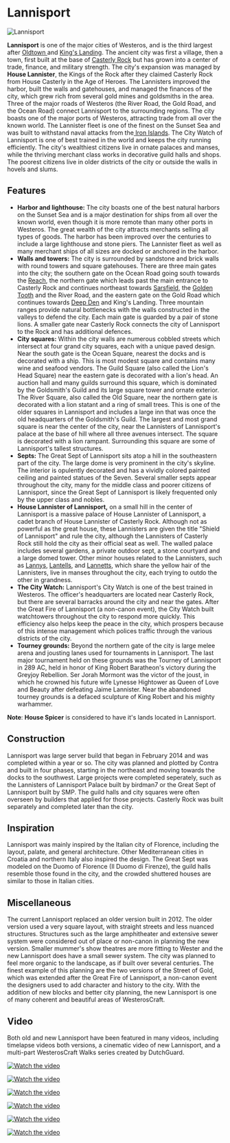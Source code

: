 

# Lannisport

<Image src="https://cdn.sanity.io/images/1as7cn02/production/f080285db9e2d2989ea159135147ad9a3a67ff18-1280x720.png?w=976&h=350&fit=crop&crop=center&auto=format" alt="Lannisport" width={976} height={350}  />

<ProjectDetails
  floatRight
  region="Westerlands"
  house="House Lannister of Lannisport"
  type="City"
  status="Completed"
  warp="/warp lannisport"
  projectLead="Contra"
  dateStarted="January 29, 2014"
  dateCompleted="January 29, 2014"
/>

**Lannisport** is one of the major cities of Westeros, and is the third largest after [Oldtown ](https://westeroscraft.com/wiki/reach/oldtown)and [King's Landing](https://westeroscraft.com/wiki/crownlands/kings-landing). The ancient city was first a village, then a town, first built at the base of [Casterly Rock](https://westeroscraft.com/wiki/westerlands/casterly-rock) but has grown into a center of trade, finance, and military strength. The city's expansion was managed by **House Lannister**, the Kings of the Rock after they claimed Casterly Rock from House Casterly in the Age of Heroes. The Lannisters improved the harbor, built the walls and gatehouses, and managed the finances of the city, which grew rich from several gold mines and goldsmiths in the area. Three of the major roads of Westeros (the River Road, the Gold Road, and the Ocean Road) connect Lannisport to the surrounding regions. The city boasts one of the major ports of Westeros, attracting trade from all over the known world. The Lannister fleet is one of the finest on the Sunset Sea and was built to withstand naval attacks from the[ Iron Islands](https://westeroscraft.com/wiki/iron-islands). The City Watch of Lannisport is one of best trained in the world and keeps the city running efficiently. The city's wealthiest citizens live in ornate palaces and manses, while the thriving merchant class works in decorative guild halls and shops. The poorest citizens live in older districts of the city or outside the walls in hovels and slums.  


## Features

* **Harbor and lighthouse:** The city boasts one of the best natural harbors on the Sunset Sea and is a major destination for ships from all over the known world, even though it is more remote than many other ports in Westeros. The great wealth of the city attracts merchants selling all types of goods. The harbor has been improved over the centuries to include a large lighthouse and stone piers. The Lannister fleet as well as many merchant ships of all sizes are docked or anchored in the harbor.
* **Walls and towers:** The city is surrounded by sandstone and brick walls with round towers and square gatehouses. There are three main gates into the city; the southern gate on the Ocean Road going south towards the [Reach](https://westeroscraft.com/wiki/reach), the northern gate which leads past the main entrance to Casterly Rock and continues northeast towards [Sarsfield](https://westeroscraft.com/wiki/westerlands/sarsfield), the [Golden Tooth](https://westeroscraft.com/wiki/westerlands/golden-tooth) and the River Road, and the eastern gate on the Gold Road which continues towards [Deep Den](https://westeroscraft.com/wiki/westerlands/deep-den) and King's Landing. Three mountain ranges provide natural bottlenecks with the walls constructed in the valleys to defend the city. Each main gate is guarded by a pair of stone lions. A smaller gate near Casterly Rock connects the city of Lannisport to the Rock and has additional defences.
* **City squares:** Within the city walls are numerous cobbled streets which intersect at four grand city squares, each with a unique paved design. Near the south gate is the Ocean Square, nearest the docks and is decorated with a ship. This is most modest square and contains many wine and seafood vendors. The Guild Square (also called the Lion's Head Square) near the eastern gate is decorated with a lion's head. An auction hall and many guilds surround this square, which is dominated by the Goldsmith's Guild and its large square tower and ornate exterior. The River Square, also called the Old Square, near the northern gate is decorated with a lion statant and a ring of small trees. This is one of the older squares in Lannisport and includes a large inn that was once the old headquarters of the Goldsmith's Guild. The largest and most grand square is near the center of the city, near the Lannisters of Lannisport's palace at the base of hill where all three avenues intersect. The square is decorated with a lion rampant. Surrounding this square are some of Lannisport's tallest structures.
* **Septs:** The Great Sept of Lannisport sits atop a hill in the southeastern part of the city. The large dome is very prominent in the city's skyline. The interior is opulently decorated and has a vividly colored painted ceiling and painted statues of the Seven. Several smaller septs appear throughout the city, many for the middle class and poorer citizens of Lannisport, since the Great Sept of Lannisport is likely frequented only by the upper class and nobles.
* **House Lannister of Lannisport,** on a small hill in the center of Lannisport is a massive palace of House Lannister of Lannisport, a cadet branch of House Lannister of Casterly Rock. Although not as powerful as the great house, these Lannisters are given the title "Shield of Lannisport" and rule the city, although the Lannisters of Casterly Rock still hold the city as their official seat as well. The walled palace includes several gardens, a private outdoor sept, a stone courtyard and a large domed tower. Other minor houses related to the Lannisters, such as [Lannys](https://awoiaf.westeros.org/index.php/House_Lanny), [Lantells](https://awoiaf.westeros.org/index.php/House_Lantell), and [Lannetts](https://awoiaf.westeros.org/index.php/House_Lannett), which share the yellow hair of the Lannisters, live in manses throughout the city, each trying to outdo the other in grandness.
* **The City Watch:** Lannisport's City Watch is one of the best trained in Westeros. The officer's headquarters are located near Casterly Rock, but there are several barracks around the city and near the gates. After the Great Fire of Lannisport (a non-canon event), the City Watch built watchtowers throughout the city to respond more quickly. This efficiency also helps keep the peace in the city, which prospers because of this intense management which polices traffic through the various districts of the city.
* **Tourney grounds:** Beyond the northern gate of the city is large melee arena and jousting lanes used for tournaments in Lannisport. The last major tournament held on these grounds was the Tourney of Lannisport in 289 AC, held in honor of King Robert Baratheon's victory during the Greyjoy Rebellion. Ser Jorah Mormont was the victor of the joust, in which he crowned his future wife Lynesse Hightower as Queen of Love and Beauty after defeating Jaime Lannister. Near the abandoned tourney grounds is a defaced sculpture of King Robert and his mighty warhammer.

**Note**: **House Spicer** is considered to have it's lands located in Lannisport.

## Construction

Lannisport was large server build that began in February 2014 and was completed within a year or so. The city was planned and plotted by Contra and built in four phases, starting in the northeast and moving towards the docks to the southwest. Large projects were completed seperately, such as the Lannisters of Lannisport Palace built by birdman7 or the Great Sept of Lannisport built by SMP. The guild halls and city squares were often overseen by builders that applied for those projects. Casterly Rock was built separately and completed later than the city.

## Inspiration

Lannisport was mainly inspired by the Italian city of Florence, including the layout, palate, and general architecture. Other Mediterranean cities in Croatia and northern Italy also inspired the design. The Great Sept was modeled on the Duomo of Florence (Il Duomo di Firenze), the guild halls resemble those found in the city, and the crowded shuttered houses are similar to those in Italian cities.

## Miscellaneous

The current Lannisport replaced an older version built in 2012. The older version used a very square layout, with straight streets and less nuanced structures. Structures such as the large amphitheater and extensive sewer system were considered out of place or non-canon in planning the new version. Smaller mummer's show theatres are more fitting to Wester and the new Lannisport does have a small sewer system. The city was planned to feel more organic to the landscape, as if built over several centuries. The finest example of this planning are the two versions of the Street of Gold, which was extended after the Great Fire of Lannisport, a non-canon event the designers used to add character and history to the city. With the addition of new blocks and better city planning, the new Lannisport is one of many coherent and beautiful areas of WesterosCraft.

## Video

Both old and new Lannisport have been featured in many videos, including timelapse videos both versions, a cinematic video of new Lannisport, and a multi-part WesterosCraft Walks series created by DutchGuard.


[![Watch the video](https://img.youtube.com/vi/6QeWF7DuWNU/0.jpg)](https://www.youtube.com/embed/6QeWF7DuWNU)



[![Watch the video](https://img.youtube.com/vi/6sbAvdygEss/0.jpg)](https://www.youtube.com/embed/6sbAvdygEss)



[![Watch the video](https://img.youtube.com/vi/qjPGy9zvKQQ/0.jpg)](https://www.youtube.com/embed/qjPGy9zvKQQ)



[![Watch the video](https://img.youtube.com/vi/XfXpk4ExFEI/0.jpg)](https://www.youtube.com/embed/XfXpk4ExFEI)



[![Watch the video](https://img.youtube.com/vi/cVWeZpSceCc/0.jpg)](https://www.youtube.com/embed/cVWeZpSceCc)



[![Watch the video](https://img.youtube.com/vi/QtSUu_A6xWw/0.jpg)](https://www.youtube.com/embed/QtSUu_A6xWw)